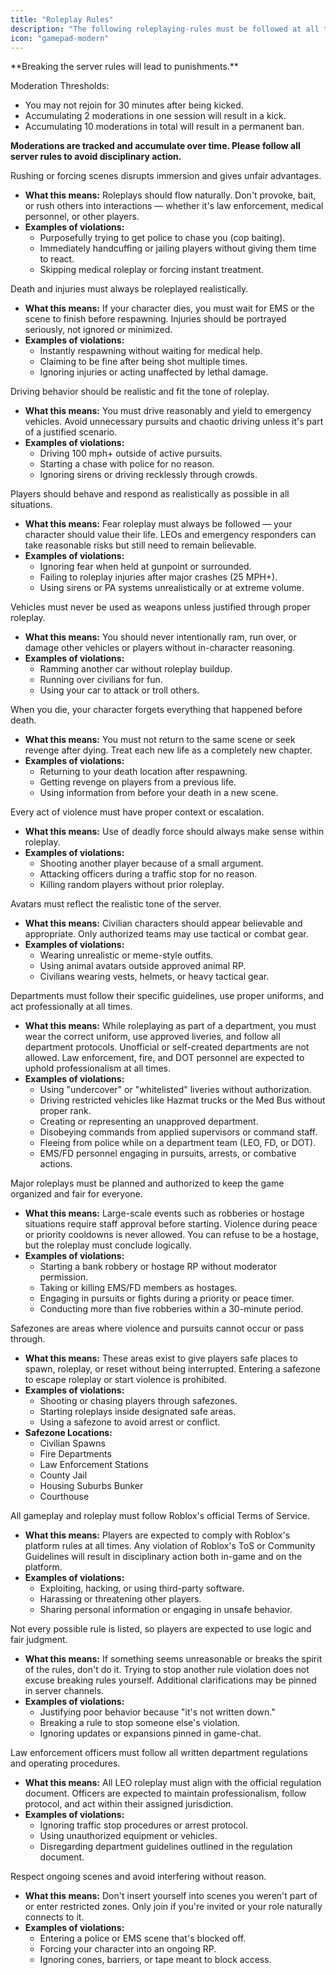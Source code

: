 ```yaml
---
title: "Roleplay Rules"
description: "The following roleplaying-rules must be followed at all times in this community,"
icon: "gamepad-modern"
---
```


<Warning>
  **Breaking the server rules will lead to punishments.**

  Moderation Thresholds:

  - You may not rejoin for 30 minutes after being kicked.
  - Accumulating 2 moderations in one session will result in a kick.
  - Accumulating 10 moderations in total will result in a permanent ban.

  **Moderations are tracked and accumulate over time. Please follow all server rules to avoid disciplinary action.**
</Warning>

<Card title="Baiting & Rushing Roleplays" icon="rotate-right">
  Rushing or forcing scenes disrupts immersion and gives unfair advantages.

  - **What this means:** Roleplays should flow naturally. Don't provoke, bait, or rush others into interactions — whether it's law enforcement, medical personnel, or other players.
  - **Examples of violations:**
    - Purposefully trying to get police to chase you (cop baiting).
    - Immediately handcuffing or jailing players without giving them time to react.
    - Skipping medical roleplay or forcing instant treatment.
</Card>

<Card title="Death Roleplay" icon="heart-pulse">
  Death and injuries must always be roleplayed realistically.

  - **What this means:** If your character dies, you must wait for EMS or the scene to finish before respawning. Injuries should be portrayed seriously, not ignored or minimized.
  - **Examples of violations:**
    - Instantly respawning without waiting for medical help.
    - Claiming to be fine after being shot multiple times.
    - Ignoring injuries or acting unaffected by lethal damage.
</Card>

<Card title="GTA Driving" icon="car">
  Driving behavior should be realistic and fit the tone of roleplay.

  - **What this means:** You must drive reasonably and yield to emergency vehicles. Avoid unnecessary pursuits and chaotic driving unless it's part of a justified scenario.
  - **Examples of violations:**
    - Driving 100 mph+ outside of active pursuits.
    - Starting a chase with police for no reason.
    - Ignoring sirens or driving recklessly through crowds.
</Card>

<Card title="General Realism" icon="gear">
  Players should behave and respond as realistically as possible in all situations.

  - **What this means:** Fear roleplay must always be followed — your character should value their life. LEOs and emergency responders can take reasonable risks but still need to remain believable.
  - **Examples of violations:**
    - Ignoring fear when held at gunpoint or surrounded.
    - Failing to roleplay injuries after major crashes (25 MPH+).
    - Using sirens or PA systems unrealistically or at extreme volume.
</Card>

<Card title="Vehicle Deathmatch | VDM" icon="car-tilt">
  Vehicles must never be used as weapons unless justified through proper roleplay.

  - **What this means:** You should never intentionally ram, run over, or damage other vehicles or players without in-character reasoning.
  - **Examples of violations:**
    - Ramming another car without roleplay buildup.
    - Running over civilians for fun.
    - Using your car to attack or troll others.
</Card>

<Card title="New Life Rule | NLR" icon="skull">
  When you die, your character forgets everything that happened before death.

  - **What this means:** You must not return to the same scene or seek revenge after dying. Treat each new life as a completely new chapter.
  - **Examples of violations:**
    - Returning to your death location after respawning.
    - Getting revenge on players from a previous life.
    - Using information from before your death in a new scene.
</Card>

<Card title="Random Deathmatch | RDM" icon="crosshairs">
  Every act of violence must have proper context or escalation.

  - **What this means:** Use of deadly force should always make sense within roleplay.
  - **Examples of violations:**
    - Shooting another player because of a small argument.
    - Attacking officers during a traffic stop for no reason.
    - Killing random players without prior roleplay.
</Card>

<Card title="Avatar Realism" icon="user-cowboy">
  Avatars must reflect the realistic tone of the server.

  - **What this means:** Civilian characters should appear believable and appropriate. Only authorized teams may use tactical or combat gear.
  - **Examples of violations:**
    - Wearing unrealistic or meme-style outfits.
    - Using animal avatars outside approved animal RP.
    - Civilians wearing vests, helmets, or heavy tactical gear.
</Card>

<Card title="Department Basics" icon="shield">
  Departments must follow their specific guidelines, use proper uniforms, and act professionally at all times.

  - **What this means:** While roleplaying as part of a department, you must wear the correct uniform, use approved liveries, and follow all department protocols. Unofficial or self-created departments are not allowed. Law enforcement, fire, and DOT personnel are expected to uphold professionalism at all times.
  - **Examples of violations:**
    - Using "undercover" or "whitelisted" liveries without authorization.
    - Driving restricted vehicles like Hazmat trucks or the Med Bus without proper rank.
    - Creating or representing an unapproved department.
    - Disobeying commands from applied supervisors or command staff.
    - Fleeing from police while on a department team (LEO, FD, or DOT).
    - EMS/FD personnel engaging in pursuits, arrests, or combative actions.
</Card>

<Card title="Priority Roleplays" icon="flame">
  Major roleplays must be planned and authorized to keep the game organized and fair for everyone.

  - **What this means:** Large-scale events such as robberies or hostage situations require staff approval before starting. Violence during peace or priority cooldowns is never allowed. You can refuse to be a hostage, but the roleplay must conclude logically.
  - **Examples of violations:**
    - Starting a bank robbery or hostage RP without moderator permission.
    - Taking or killing EMS/FD members as hostages.
    - Engaging in pursuits or fights during a priority or peace timer.
    - Conducting more than five robberies within a 30-minute period.
</Card>

<Card title="Safezones" icon="map-pin">
  Safezones are areas where violence and pursuits cannot occur or pass through.

  - **What this means:** These areas exist to give players safe places to spawn, roleplay, or reset without being interrupted. Entering a safezone to escape roleplay or start violence is prohibited.
  - **Examples of violations:**
    - Shooting or chasing players through safezones.
    - Starting roleplays inside designated safe areas.
    - Using a safezone to avoid arrest or conflict.
  - **Safezone Locations:**
    - Civilian Spawns
    - Fire Departments
    - Law Enforcement Stations
    - County Jail
    - Housing Suburbs Bunker
    - Courthouse
</Card>

<Card title="Terms of Service" icon="file-text">
  All gameplay and roleplay must follow Roblox's official Terms of Service.

  - **What this means:** Players are expected to comply with Roblox's platform rules at all times. Any violation of Roblox's ToS or Community Guidelines will result in disciplinary action both in-game and on the platform.
  - **Examples of violations:**
    - Exploiting, hacking, or using third-party software.
    - Harassing or threatening other players.
    - Sharing personal information or engaging in unsafe behavior.
</Card>

<Card title="Common Sense" icon="lightbulb">
  Not every possible rule is listed, so players are expected to use logic and fair judgment.

  - **What this means:** If something seems unreasonable or breaks the spirit of the rules, don't do it. Trying to stop another rule violation does not excuse breaking rules yourself. Additional clarifications may be pinned in server channels.
  - **Examples of violations:**
    - Justifying poor behavior because "it's not written down."
    - Breaking a rule to stop someone else's violation.
    - Ignoring updates or expansions pinned in game-chat.
</Card>

<Card title="LEO Regulations" icon="gavel">
  Law enforcement officers must follow all written department regulations and operating procedures.

  - **What this means:** All LEO roleplay must align with the official regulation document. Officers are expected to maintain professionalism, follow protocol, and act within their assigned jurisdiction.
  - **Examples of violations:**
    - Ignoring traffic stop procedures or arrest protocol.
    - Using unauthorized equipment or vehicles.
    - Disregarding department guidelines outlined in the regulation document.
</Card>

<Card title="Interrupting Roleplays" icon="triangle-exclamation">
  Respect ongoing scenes and avoid interfering without reason.

  - **What this means:** Don't insert yourself into scenes you weren't part of or enter restricted zones. Only join if you're invited or your role naturally connects to it.
  - **Examples of violations:**
    - Entering a police or EMS scene that's blocked off.
    - Forcing your character into an ongoing RP.
    - Ignoring cones, barriers, or tape meant to block access.
</Card>